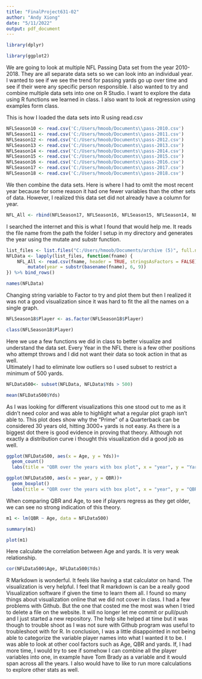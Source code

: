 ```yaml
---
title: "FinalProject631-02"
author: "Andy Xiong"
date: "5/11/2022"
output: pdf_document
---
```

```r
library(dplyr)
```
```r
library(ggplot2)
```


We are going to look at multiple NFL Passing Data set from the year 2010-2018. They are all separate data sets so we can look into an individual year. 
I wanted to see if we see the trend for passing yards go up over time and see if their were any specific person responsible. 
I also wanted to try and combine multiple data sets into one on R Studio. I want to explore the data using R functions we learned in class. 
I also want to look at regression using examples form class.

This is how I loaded the data sets into R using read.csv
```r
NFLSeason10 <- read.csv('C:/Users/hmoob/Documents\\pass-2010.csv')
NFLSeason11 <- read.csv('C:/Users/hmoob/Documents\\pass-2011.csv')
NFLSeason12 <- read.csv('C:/Users/hmoob/Documents\\pass-2012.csv')
NFLSeason13 <- read.csv('C:/Users/hmoob/Documents\\pass-2013.csv')
NFLSeason14 <- read.csv('C:/Users/hmoob/Documents\\pass-2014.csv')
NFLSeason15 <- read.csv('C:/Users/hmoob/Documents\\pass-2015.csv')
NFLSeason16 <- read.csv('C:/Users/hmoob/Documents\\pass-2016.csv')
NFLSeason17 <- read.csv('C:/Users/hmoob/Documents\\pass-2017.csv')
NFLSeason18 <- read.csv('C:/Users/hmoob/Documents\\pass-2018.csv')
```
We then combine the data sets. Here is where I had to omit the most recent year because for some reason it had one fewer variables than the other sets of data. However, I realized this data set did not already have a column for year.
```r
NFL_All <- rbind(NFLSeason17, NFLSeason16, NFLSeason15, NFLSeason14, NFLSeason13, NFLSeason12, NFLSeason11, NFLSeason10)
```

I searched the internet and this is what I found that would help me. It reads the file name from the path the folder
I setup in my directory and generates the year using the mutate and substr function.
```r
list_files <- list.files("C:/Users/hmoob/Documents/archive (5)", full.names = TRUE)
NFLData <- lapply(list_files, function(fname) {
    NFL_All <- read.csv(fname, header = TRUE, stringsAsFactors = FALSE) %>%
        mutate(year = substr(basename(fname), 6, 9))
}) %>% bind_rows()
```


```r
names(NFLData)
```
Changing string variable to Factor to try and plot them but 
then I realized it was not a good visualization since it
was hard to fit the all the names on a single graph.
```r
NFLSeason18$Player <- as.factor(NFLSeason18$Player)
```

```r
class(NFLSeason18$Player)
```
Here we use a few functions we did in class to better visualize and understand the data set. 
Every Year in the NFL there is a few other positions who attempt 
throws and
I did not want their data so took action in that as well.  
Ultimately I had to eliminate low outliers so I used subset to restrict a minimum of 500 yards.

```r
NFLData500<- subset(NFLData, NFLData$Yds > 500)
```

```r
mean(NFLData500$Yds)
```

As I was looking for different visualizations this one stood out to me as it didn't need color 
and was able to highlight what a regular plot graph isn't able to. 
This plot does show why the "Prime" of a Quarterback can be considered 30 years old, 
hitting 3000+ yards is not easy. As there is a biggest dot there is good evidence in 
proving that theory. Although not exactly a distribution 
curve i thought this visualization did a good job as well.
```r
ggplot(NFLData500, aes(x = Age, y = Yds))+
  geom_count()
  labs(title = "QBR over the years with box plot", x = "year", y = "Yards")
```
```r
ggplot(NFLData500, aes(x = year, y = QBR))+
  geom_boxplot()
  labs(title = "QBR over the years with box plot", x = "year", y = "QBR")
```

When comparing QBR and Age, to see if players regress as they get older, we can see no strong indication of this theory. 


```r
m1 <- lm(QBR ~ Age, data = NFLData500)
```
```r
summary(m1)
```
```r
plot(m1)
```

Here calculate the correlation between Age and yards. It is very weak relationship.
```r
cor(NFLData500$Age, NFLData500$Yds)
```


R Markdown is wonderful. It feels like having a stat calculator on hand. 
The visualization is very helpful. I feel that R markdown is can be a really good 
Visualization software if given the time to learn them all. 
I found so many things about visualization online that we did 
not cover in class.
I had a few problems with Github. But the one that costed me the 
most was when I tried to delete a file on the website.
It will no longer let me commit or pull/push and I just 
started a new repository. The help site helped at time but it was though 
to trouble shoot as I was not sure with Github program was useful to troubleshoot with for R. 
In conclusion, I was a little disappointed in not being able to categorize the 
variable player names into what I wanted it to be. 
I was able to look at other cool factors such as Age, QBR and yards. If, I had more time, 
I would try to see if 
somehow I can combine all the player variables into one, in example 
have Tom Brady as a variable and it would span across all the years. 
I also would have to like to run more calculations to explore other stats as well. 
